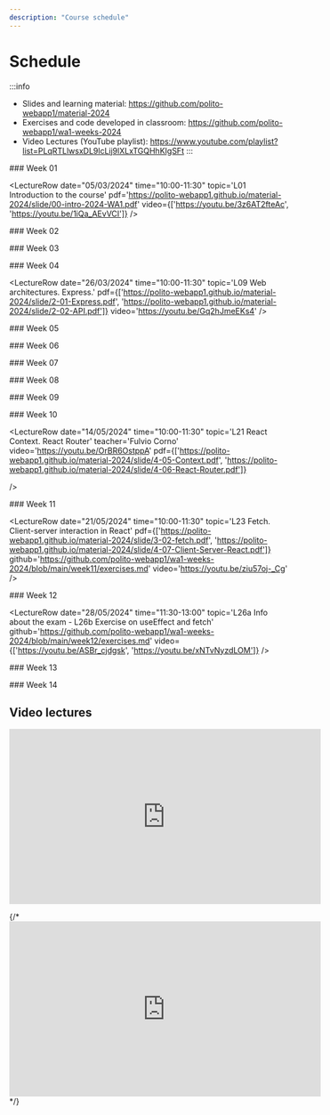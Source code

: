 ```yaml
---
description: "Course schedule"
---
```




# Schedule

:::info
- Slides and learning material: https://github.com/polito-webapp1/material-2024
- Exercises and code developed in classroom: https://github.com/polito-webapp1/wa1-weeks-2024
- Video Lectures (YouTube playlist): https://www.youtube.com/playlist?list=PLqRTLlwsxDL9lcLij9lXLxTGQHhKIgSFt
:::

<LectureTable defaultTeacher="Fulvio Corno" defaultType="Lecture" showMaterial={true} language='EN'>

<LectureDivider>
### Week 01
</LectureDivider>


<LectureRow
    date="05/03/2024" time="10:00-11:30"
    topic='L01 Introduction to the course'
    pdf='https://polito-webapp1.github.io/material-2024/slide/00-intro-2024-WA1.pdf'
    video={['https://youtu.be/3z6AT2fteAc', 'https://youtu.be/1iQa_AEvVCI']}
/>

<LectureRow
    date="05/03/2024" time="11:30-13:00"
    topic='L02 Introduction to JavaScript'
    pdf='https://polito-webapp1.github.io/material-2024/slide/1-01-javascript-basics.pdf'
    video='https://youtu.be/8mxDWg3O0-M'
/>

<LectureRow
    date="07/03/2024" time="08:30-10:00"
    topic='L03 JavaScript Exercises on Arrays and Strings'
    type='Exercise'
    github='https://github.com/polito-webapp1/wa1-weeks-2024/blob/main/week01/exercises.md'
    video='https://youtu.be/xFfRqY85RQc'
/>

<LectureRow
    date="07/03/2024" time="10:00-11:30"
    topic='L04 JavaScript Objects and Functions'
    pdf='https://polito-webapp1.github.io/material-2024/slide/1-02-javascript-objects-functions.pdf'
    video='https://youtu.be/YpjdzeCe8sw'
/>

<LectureRow
    topic='Week 01 exercises'
    github='https://github.com/polito-webapp1/wa1-weeks-2024/tree/main/week01'
    teacher='' type=''
/>

<LectureDivider>
### Week 02
</LectureDivider>

<LectureRow
    date="12/03/2024" time="10:00-11:30"
    topic='L05 Constructor Functions. Callbacks. Exercise 3.'
    github='https://github.com/polito-webapp1/wa1-weeks-2024/blob/main/week02/exercise%203.md'
    video='https://youtu.be/uupGl6dcZJo'
/>  

<LectureRow
    date="12/03/2024" time="11:30-13:00"
    topic='L06 Functional programming. Exercise 3.'
    pdf='https://polito-webapp1.github.io/material-2024/slide/1-03-javascript-async-programming.pdf'
    video='https://youtu.be/xFSsudR-Buc'
/>

<LectureRow
    date="14/03/2024" time=""
    type='Lab'
    topic='Overall labs specification'
    teacher=''
    pdf='https://polito-webapp1.github.io/lab-2024/00-overall-labs-specification/overall-labs-specification.pdf'
/>

<LectureRow
    date="14/03/2024" time="08:30-10:00"
    type='Lab'
    topic='Lab 01 - Group 1'
    teacher='Juan Pablo Sáenz'
    pdf='https://polito-webapp1.github.io/lab-2024/lab01-node/lab01-getting-started-node.pdf'
    github='https://github.com/polito-webapp1/lab-2024/tree/main/lab01-node'
/>

<LectureRow
    date="14/03/2024" time="10:00-11:30"
    type='Lab'
    topic='Lab 01 - Group 2'
    teacher='Juan Pablo Sáenz'
    pdf='https://polito-webapp1.github.io/lab-2024/lab01-node/lab01-getting-started-node.pdf'
    github='https://github.com/polito-webapp1/lab-2024/tree/main/lab01-node'
/>

<LectureRow
    date="14/03/2024" time="10:00-11:30"
    type='Lab'
    topic='Lab 01 - Group 3'
    teacher='Luca Pezzolla'
    pdf='https://polito-webapp1.github.io/lab-2024/lab01-node/lab01-getting-started-node.pdf'
    github='https://github.com/polito-webapp1/lab-2024/tree/main/lab01-node'
/>

<LectureRow
    topic='Week 02 exercises'
    teacher='' type=''
    github='https://github.com/polito-webapp1/wa1-weeks-2024/tree/main/week02'
/>

<LectureDivider>
### Week 03
</LectureDivider>

<LectureRow
    date="19/03/2024" time="10:00-11:30"
    topic='L07 JavaScript Asynchronous Programming. Interfacing with SQLite.'
    video='https://youtu.be/lPbGHkCgSuQ'
/>

<LectureRow
    date="19/03/2024" time="11:30-13:00"
    topic='L08 Promises. Exercise on Asynchronous Programming.'
    github='https://github.com/polito-webapp1/wa1-weeks-2024/blob/main/week03/exercise%204.md'
    video='https://youtu.be/0cI_KmgfIRo'
/>

<LectureRow
    date="21/03/2024" time="08:30-10:00"
    type='Lab'
    topic='Lab 02 - Group 1'
    teacher='Juan Pablo Sáenz'
    pdf='https://polito-webapp1.github.io/lab-2024/lab02-node-database/lab02-node-database.pdf'
    github='https://github.com/polito-webapp1/lab-2024/tree/main/lab02-node-database'
/>

<LectureRow
    date="21/03/2024" time="10:00-11:30"
    type='Lab'
    topic='Lab 02 - Group 2'
    teacher='Juan Pablo Sáenz'
    pdf='https://polito-webapp1.github.io/lab-2024/lab02-node-database/lab02-node-database.pdf'
    github='https://github.com/polito-webapp1/lab-2024/tree/main/lab02-node-database'
/>

<LectureRow
    date="12/03/2024" time="10:00-11:30"
    type='Lab'
    topic='Lab 02 - Group 3'
    teacher='Luca Pezzolla'
    pdf='https://polito-webapp1.github.io/lab-2024/lab02-node-database/lab02-node-database.pdf'
    github='https://github.com/polito-webapp1/lab-2024/tree/main/lab02-node-database'
/>

<LectureRow
    topic='Week 03 exercises'
    teacher='' type=''
    github='https://github.com/polito-webapp1/wa1-weeks-2024/tree/main/week03'
/>

<LectureDivider>
### Week 04
</LectureDivider>

<LectureRow
    date="26/03/2024" time="10:00-11:30"
    topic='L09 Web architectures. Express.'
    pdf={['https://polito-webapp1.github.io/material-2024/slide/2-01-Express.pdf', 'https://polito-webapp1.github.io/material-2024/slide/2-02-API.pdf']}
    video='https://youtu.be/Gq2hJmeEKs4'
/>

<LectureRow
    date="26/03/2024" time="11:30-13:00"
    topic='L10 HTTP APIs. Exercise on API design.'
    github='https://github.com/polito-webapp1/wa1-weeks-2024/tree/main/week04'
    video='https://youtu.be/MMiuBLZsMco'
/>

<LectureRow
    type="🐰" teacher="" variant="info"
    topic='Easter Vacations'
/>

<LectureRow
    date="04/04/2024" time="08:30-10:00"
    type='Lab'
    topic='Lab 03 - Group 1'
    teacher='Juan Pablo Sáenz'
    pdf='https://polito-webapp1.github.io/lab-2024/lab03-express/lab03-express.pdf'
    github='https://github.com/polito-webapp1/lab-2024/tree/main/lab03-express'
/>

<LectureRow
    date="04/04/2024" time="10:00-11:30"
    type='Lab'
    topic='Lab 03 - Group 2'
    teacher='Juan Pablo Sáenz'
    pdf='https://polito-webapp1.github.io/lab-2024/lab03-express/lab03-express.pdf'
    github='https://github.com/polito-webapp1/lab-2024/tree/main/lab03-express'
/>

<LectureRow
    date="04/04/2024" time="10:00-11:30"
    type='Lab'
    topic='Lab 03 - Group 3'
    teacher='Luca Pezzolla'
    pdf='https://polito-webapp1.github.io/lab-2024/lab03-express/lab03-express.pdf'
    github='https://github.com/polito-webapp1/lab-2024/tree/main/lab03-express'
/>

<LectureRow
    topic='Week 04 exercises'
    teacher='' type=''
    github='https://github.com/polito-webapp1/wa1-weeks-2024/tree/main/week04'
/>

<LectureDivider>
### Week 05
</LectureDivider>

<LectureRow
    date="09/04/2024" time=""
    type='Reading'
    topic='HTML and CSS'
    pdf='https://polito-webapp1.github.io/material-2024/readings/3-0-reading-html-css.pdf'
/>


<LectureRow
    date="09/04/2024" time="10:00-11:30"
    topic='L11 Exercise on HTML, CSS and Bootstrap'
    type='Exercise'
    github='https://github.com/polito-webapp1/wa1-weeks-2024/blob/main/week05/exercise%206.md'
    video='https://youtu.be/4nEUaNJnUjg'
/>

<LectureRow
    date="09/04/2024" time="11:30-13:00"
    topic='L12 Javascript in the browser'
    pdf='https://polito-webapp1.github.io/material-2024/slide/3-01-JS-browser.pdf'
    video='https://youtu.be/m64hXq2JQ58'
/>

<LectureRow
    date="11/04/2024" time="08:30-10:00"
    type='Lab'
    topic='Lab 04 - Group 1'
    teacher='Juan Pablo Sáenz'
    pdf='https://polito-webapp1.github.io/lab-2024/lab04-html-css/lab04-html-css.pdf'
    github='https://github.com/polito-webapp1/lab-2024/tree/main/lab04-html-css'
/>

<LectureRow
    date="11/04/2024" time="10:00-11:30"
    type='Lab'
    topic='Lab 04 - Group 2'
    teacher='Juan Pablo Sáenz'
    pdf='https://polito-webapp1.github.io/lab-2024/lab04-html-css/lab04-html-css.pdf'
    github='https://github.com/polito-webapp1/lab-2024/tree/main/lab04-html-css'
/>

<LectureRow
    date="11/04/2024" time="10:00-11:30"
    type='Lab'
    topic='Lab 04 - Group 3'
    teacher='Luca Pezzolla'
    pdf='https://polito-webapp1.github.io/lab-2024/lab04-html-css/lab04-html-css.pdf'
    github='https://github.com/polito-webapp1/lab-2024/tree/main/lab04-html-css'
/>

<LectureDivider>
### Week 06
</LectureDivider>

<LectureRow
    date="16/04/2024" time="10:00-11:30"
    topic='L13 Exercise on Javascript in the browser'
    type='Exercise'
    github='https://github.com/polito-webapp1/wa1-weeks-2024/blob/main/week06/exercise%207.md'
    video='https://youtu.be/yyEpDI3jP-w'
/>

<LectureRow
    date="16/04/2024" time="11:30-13:00"
    topic='L14 Exercise on async/await and POST APIs'
    video='https://youtu.be/Ie3K5OW3iUk'
/>

<LectureRow
    date="18/04/2024" time="08:30-10:00"
    type='Lab'
    topic='Lab 05 - Group 1'
    teacher='Juan Pablo Sáenz'
    pdf='https://polito-webapp1.github.io/lab-2024/lab05-js-browser/lab05-js-browser.pdf'
    github='https://github.com/polito-webapp1/lab-2024/tree/main/lab05-js-browser'
/>

<LectureRow
    date="18/04/2024" time="10:00-11:30"
    type='Lab'
    topic='Lab 05 - Group 2'
    teacher='Juan Pablo Sáenz'
    pdf='https://polito-webapp1.github.io/lab-2024/lab05-js-browser/lab05-js-browser.pdf'
    github='https://github.com/polito-webapp1/lab-2024/tree/main/lab05-js-browser'
/>

<LectureRow
    date="18/04/2024" time="10:00-11:30"
    type='Lab'
    topic='Lab 05 - Group 3 -- THIS WEEK GROUP 3 IS MERGED WITH GROUP 2 (In Room R2B)'
    teacher='Juan Pablo Sáenz'
    pdf='https://polito-webapp1.github.io/lab-2024/lab05-js-browser/lab05-js-browser.pdf'
    github='https://github.com/polito-webapp1/lab-2024/tree/main/lab05-js-browser'
/>

<LectureDivider>
### Week 07
</LectureDivider>

<LectureRow
    date="23/04/2024" time="10:00-11:30"
    topic='L15 Introduction to React'
    pdf='https://polito-webapp1.github.io/material-2024/slide/4-01-React-intro.pdf'
    teacher='Juan Pablo Sáenz'
    video='https://youtu.be/CuvfevT1YV4'
/>

<LectureRow
    date="23/04/2024" time="11:30-13:00"
    topic='L16 JSX, Components, props - Exercise'
    pdf='https://polito-webapp1.github.io/material-2024/slide/4-02-Elements-and-JSX.pdf'
    github='https://github.com/polito-webapp1/wa1-weeks-2024/blob/main/week07/react-qa'
    teacher='Juan Pablo Sáenz'
/>

<LectureRow
    date="25/04/2024" time=""
    type="🌴" teacher="" variant="info"
    topic='Vacations'
/>

<LectureDivider>
### Week 08
</LectureDivider>


<LectureRow
    date="30/04/2024" time="10:00-11:30"
    topic='L17 React Components and State'
    pdf='https://polito-webapp1.github.io/material-2024/slide/4-03-Components-and-state.pdf'
    github='https://github.com/polito-webapp1/wa1-weeks-2024/blob/main/week08/exercise%209.md'
    video='https://youtu.be/AIx89lYhsF4'
/>

<LectureRow
    date="30/04/2024" time="11:30-13:00"
    topic='L18 Exercise on React State. Forms in React.'
    pdf='https://polito-webapp1.github.io/material-2024/slide/4-04-Forms.pdf'
    github='https://github.com/polito-webapp1/wa1-weeks-2024/tree/main/week08/react-qa'
    video='https://youtu.be/hc7LhRScBs0'
/>


<LectureRow
    date="02/05/2024" time="08:30-10:00"
    type='Lab'
    topic='Lab 06 - Group 1'
    teacher='Juan Pablo Sáenz'
    pdf='https://polito-webapp1.github.io/lab-2024/lab06-react/lab06-getting-started-react.pdf'
    github='https://github.com/polito-webapp1/lab-2024/tree/main/lab06-react'
/>

<LectureRow
    date="02/05/2024" time="10:00-11:30"
    type='Lab'
    topic='Lab 06 - Group 2'
    teacher='Juan Pablo Sáenz'
    pdf='https://polito-webapp1.github.io/lab-2024/lab06-react/lab06-getting-started-react.pdf'
    github='https://github.com/polito-webapp1/lab-2024/tree/main/lab06-react'
/>

<LectureRow
    date="02/05/2024" time="10:00-11:30"
    type='Lab'
    topic='Lab 06 - Group 3'
    teacher='Luca Pezzolla'
    pdf='https://polito-webapp1.github.io/lab-2024/lab06-react/lab06-getting-started-react.pdf'
    github='https://github.com/polito-webapp1/lab-2024/tree/main/lab06-react'
/>

<LectureDivider>
### Week 09
</LectureDivider>

<LectureRow
    date="07/05/2024" time="10:00-11:30"
    topic='L19 React Forms and State Exercise (part I)'
    github='https://github.com/polito-webapp1/wa1-weeks-2024/blob/main/week09/react-qa'
    teacher='Juan Pablo Sáenz'
    video='https://youtu.be/StYvn3XKuK8'
/>

<LectureRow
    date="07/05/2024" time="11:30-13:00"
    topic='L20 React Forms and State Exercise (part II)'
    github='https://github.com/polito-webapp1/wa1-weeks-2024/blob/main/week09/react-qa'
    teacher='Juan Pablo Sáenz'
    video='https://youtu.be/xr8A2l3DDlk'
/>

<LectureRow
    date="09/05/2024" time="08:30-10:00"
    type='Lab'
    topic='Lab 07 - Group 1'
    teacher='Juan Pablo Sáenz'
    pdf='https://polito-webapp1.github.io/lab-2024/lab07-forms/lab07-forms.pdf'
    github='https://github.com/polito-webapp1/lab-2024/tree/main/lab07-forms'
/>

<LectureRow
    date="09/05/2024" time="10:00-11:30"
    type='Lab'
    topic='Lab 07 - Group 2 and Group 3'
    teacher='Juan Pablo Sáenz'
    pdf='https://polito-webapp1.github.io/lab-2024/lab07-forms/lab07-forms.pdf'
    github='https://github.com/polito-webapp1/lab-2024/tree/main/lab07-forms'
/>


<LectureDivider>
### Week 10
</LectureDivider>

<LectureRow
    date="14/05/2024" time="10:00-11:30"
    topic='L21 React Context. React Router'
    teacher='Fulvio Corno'
    video='https://youtu.be/OrBR6OstppA'
    pdf={['https://polito-webapp1.github.io/material-2024/slide/4-05-Context.pdf', 'https://polito-webapp1.github.io/material-2024/slide/4-06-React-Router.pdf']}

/>

<LectureRow
    date="14/05/2024" time="11:30-13:00"
    topic='L22 Exercise on React Router'
    github='https://github.com/polito-webapp1/wa1-weeks-2024/blob/main/week10/exercise%2011.md'
    video='https://youtu.be/zGAl1cQiNCI'
    teacher='Fulvio Corno'
/>

<LectureRow
    date="16/05/2024" time="08:30-10:00"
    type='Lab'
    topic='Lab 08 - Group 1'
    teacher='Juan Pablo Sáenz'
    pdf='https://polito-webapp1.github.io/lab-2024/lab08-routes/lab08-routes.pdf'
    github='https://github.com/polito-webapp1/lab-2024/tree/main/lab08-routes'
/>

<LectureRow
    date="16/05/2024" time="10:00-11:30"
    type='Lab'
    topic='Lab 08 - Group 2 and Group 3'
    teacher='Juan Pablo Sáenz'
    pdf='https://polito-webapp1.github.io/lab-2024/lab08-routes/lab08-routes.pdf'
    github='https://github.com/polito-webapp1/lab-2024/tree/main/lab08-routes'
/>


<LectureDivider>
### Week 11
</LectureDivider>

<LectureRow
    date="21/05/2024" time="10:00-11:30"
    topic='L23 Fetch. Client-server interaction in React'
    pdf={['https://polito-webapp1.github.io/material-2024/slide/3-02-fetch.pdf', 'https://polito-webapp1.github.io/material-2024/slide/4-07-Client-Server-React.pdf']}
    github='https://github.com/polito-webapp1/wa1-weeks-2024/blob/main/week11/exercises.md'
    video='https://youtu.be/ziu57oj-_Cg'
/>

<LectureRow
    date="21/05/2024" time="11:30-13:00"
    topic='L24 useEffect and React lifecycle'
    pdf='https://polito-webapp1.github.io/material-2024/slide/4-08-LifeCycle.pdf'
    video='https://youtu.be/OzcEZFqgAB8'
/>

<LectureRow
    date="23/05/2024" time="08:30-10:00"
    type='Lab'
    topic='Lab 09 - Group 1'
    teacher='Juan Pablo Sáenz'
    pdf='https://polito-webapp1.github.io/lab-2024/lab09-client-server-I/lab09-API-1.pdf'
    github='https://github.com/polito-webapp1/lab-2024/tree/main/lab09-client-server-I'
/>

<LectureRow
    date="23/05/2024" time="10:00-11:30"
    type='Lab'
    topic='Lab 09 - Group 2 and Group 3'
    teacher='Juan Pablo Sáenz'
    pdf='https://polito-webapp1.github.io/lab-2024/lab09-client-server-I/lab09-API-1.pdf'
    github='https://github.com/polito-webapp1/lab-2024/tree/main/lab09-client-server-I'
/>

<LectureDivider>
### Week 12
</LectureDivider>

<LectureRow
    date="28/05/2024" time="10:00-11:30"
    topic='L25 useEffect: advanced topics'
    video='https://youtu.be/OcdWjXmhu2Y'
/>

<LectureRow
    date="28/05/2024" time="11:30-13:00"
    topic='L26a Info about the exam - L26b Exercise on useEffect and fetch'
    github='https://github.com/polito-webapp1/wa1-weeks-2024/blob/main/week12/exercises.md'
    video={['https://youtu.be/ASBr_cjdgsk', 'https://youtu.be/xNTvNyzdLOM']}
/>

<LectureRow
    date="30/05/2024" time="08:30-10:00"
    type='Lab'
    topic='Lab 10 - Group 1'
    teacher='Juan Pablo Sáenz'
    pdf='https://polito-webapp1.github.io/lab-2024/lab10-client-server-II/lab10-API-2.pdf'
/>

<LectureRow
    date="30/05/2024" time="10:00-11:30"
    type='Lab'
    topic='Lab 10 - Group 2 and Group 3'
    teacher='Juan Pablo Sáenz'
    pdf='https://polito-webapp1.github.io/lab-2024/lab10-client-server-II/lab10-API-2.pdf'
/>

<LectureDivider>
### Week 13
</LectureDivider>

<LectureRow
    date="04/06/2024" time="10:00-11:30"
    topic='L27 Authentication with Passport.js'
/>

<LectureRow
    date="04/06/2024" time="11:30-13:00"
    topic='L28 Authentication Exercise'
/>

<LectureRow
    date="06/06/2024" time="08:30-10:00"
    type='Lab'
    topic='Lab 11 - Group 1'
    teacher='Juan Pablo Sáenz'
/>

<LectureRow
    date="06/06/2024" time="10:00-11:30"
    type='Lab'
    topic='Lab 11 - Group 2 and Group 3'
    teacher='Juan Pablo Sáenz'
/>

<LectureDivider>
### Week 14
</LectureDivider>

<LectureRow
    date="11/06/2024" time=""
    topic='* No Lectures *'
    teacher=''
    type=''
/>

<LectureRow
    date="13/06/2024" time="08:30-10:00"
    type='Lab'
    topic='Exam Simulation (groups 1, 2, 3)'
    teacher='TBD'
/>

<LectureRow
    date="13/06/2024" time="10:00-11:30"
    type='Lab'
    topic='Exam Simulation (groups 1, 2, 3) - cont'
    teacher='TBD'
/>

</LectureTable>

## Video lectures

<iframe width="560" height="315" src="https://www.youtube.com/embed/videoseries?list=PLqRTLlwsxDL9lcLij9lXLxTGQHhKIgSFt" title="YouTube video player" frameborder="0" allow="accelerometer; autoplay; clipboard-write; encrypted-media; gyroscope; picture-in-picture; web-share" allowfullscreen></iframe>

{/* <iframe width="560" height="315" src="https://www.youtube-nocookie.com/embed/videoseries?list=PLqRTLlwsxDL8WgeiSZVJzjEr1f9aHy2gz" title="YouTube video player" frameBorder="0" allow="accelerometer; autoplay; clipboard-write; encrypted-media; gyroscope; picture-in-picture; web-share" allowFullScreen></iframe>  */}
